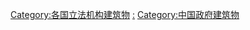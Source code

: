[[Category:各国立法机构建筑物|Category:各国立法机构建筑物]]
[[Category:中国立法机构|:]]
[[Category:中国政府建筑物|Category:中国政府建筑物]]